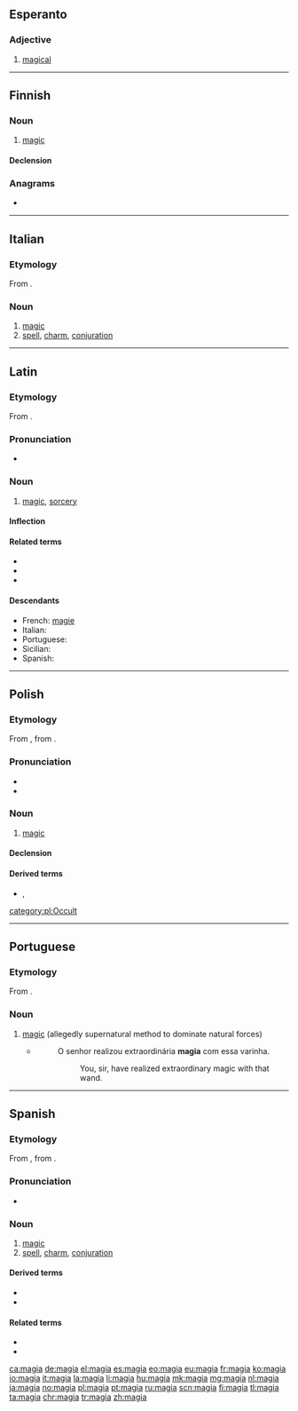 {{also|màgia|mágia}}
==Esperanto==

===Adjective===
{{eo-head}}

# [[magical]]

----

==Finnish==

===Noun===
{{fi-noun}}

# [[magic]]

====Declension====
{{fi-decl-kulkija|magi|a}}

===Anagrams===
* {{l|fi|maagi}}

----

==Italian==

===Etymology===
From {{etyl|la|it}} {{m|la|magia}}.

===Noun===
{{it-noun|f|magie}}

# [[magic]]
# [[spell]], [[charm]], [[conjuration]]

----

==Latin==

===Etymology===
From {{der|la|grc|μαγεία}}.

===Pronunciation===
* {{a|Classical}} {{IPA|/maˈɡiː.a/|lang=la}}

===Noun===
{{la-noun|magīa||magīae|f|first}}

# [[magic]], [[sorcery]]

====Inflection====
{{la-decl-1st|magī}}

====Related terms====
* {{l|la|magice|magicē}}
* {{l|la|magicus}}
* {{l|la|magus}}

====Descendants====
* French: [[magie]]
* Italian: {{l|it|magia}}
* Portuguese: {{l|pt|magia}}
* Sicilian: {{l|scn|maggìa}}
* Spanish: {{l|es|magia}}

----

==Polish==

===Etymology===
From {{etyl|la|pl}} {{m|la|magia}}, from {{etyl|grc|-}} {{m|grc|μαγεία}}.

===Pronunciation===
* {{IPA|[ˈmaɡʲja]|lang=pl}}
* {{audio|Pl-magia.ogg|Audio|lang=pl}}

===Noun===
{{pl-noun|f}}

# [[magic]]

====Declension====
{{pl-decl-noun-f|tantum=s}}

====Derived terms====
* {{l|pl|magiczny}}, {{l|pl|magik}}

[[category:pl:Occult]]

----

==Portuguese==

===Etymology===
From {{etyl|la|pt}} {{m|la|magia}}.

===Noun===
{{pt-noun|f}}

# [[magic]] (allegedly supernatural method to dominate natural forces)
#* {{RQ:Harry Potter|7|pt-BR|page=508}}
#*: O senhor realizou extraordinária '''magia''' com essa varinha.
#*:: You, sir, have realized extraordinary magic with that wand.

----

==Spanish==
{{wikipedia|lang=es}}

===Etymology===
From {{etyl|la|es}} {{m|la|magīa}}, from {{etyl|grc|es}} {{m|grc|μαγεία}}.

===Pronunciation===
* {{IPA|/ˈma.xja/|lang=es}}

===Noun===
{{es-noun|f}}

# [[magic]]
# [[spell]], [[charm]], [[conjuration]]

====Derived terms====
* {{l|es|magia blanca|g=f}}
* {{l|es|magia negra|g=f}}

====Related terms====
* {{l|es|mágico}}
* {{l|es|mago}}

[[ca:magia]]
[[de:magia]]
[[el:magia]]
[[es:magia]]
[[eo:magia]]
[[eu:magia]]
[[fr:magia]]
[[ko:magia]]
[[io:magia]]
[[it:magia]]
[[la:magia]]
[[li:magia]]
[[hu:magia]]
[[mk:magia]]
[[mg:magia]]
[[nl:magia]]
[[ja:magia]]
[[no:magia]]
[[pl:magia]]
[[pt:magia]]
[[ru:magia]]
[[scn:magia]]
[[fi:magia]]
[[tl:magia]]
[[ta:magia]]
[[chr:magia]]
[[tr:magia]]
[[zh:magia]]